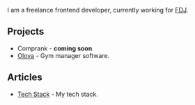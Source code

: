 
<NameTransition />

I am a freelance frontend developer, currently working for [FDJ](/work).


## Projects

- Comprank - **coming soon**
- [Olova](https://olova.fr) - Gym manager software.


## Articles

- [Tech Stack](/blog/tech) - My tech stack.